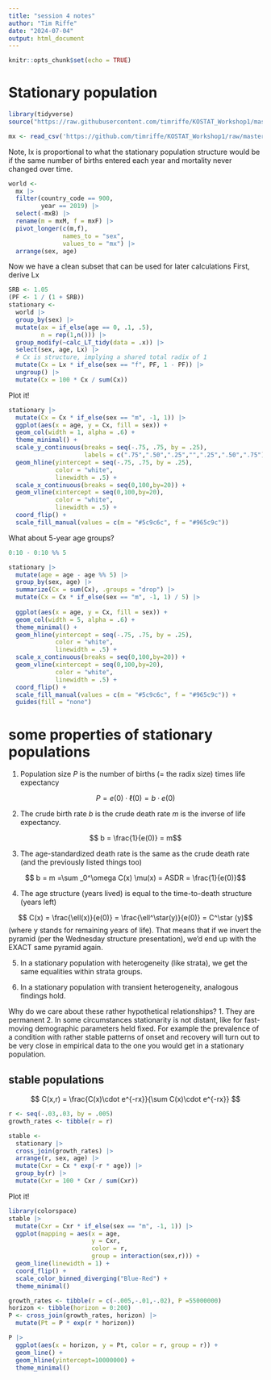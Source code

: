 ```yaml
---
title: "session 4 notes"
author: "Tim Riffe"
date: "2024-07-04"
output: html_document
---
```


```r
knitr::opts_chunk$set(echo = TRUE)
```

# Stationary population

```r
library(tidyverse)
source("https://raw.githubusercontent.com/timriffe/KOSTAT_Workshop1/master/lifetable_functions_2024.R")

mx <- read_csv('https://github.com/timriffe/KOSTAT_Workshop1/raw/master/Data/mx1dt.csv.gz')
```

Note, lx is proportional to what the stationary population structure would be if the same number of births entered each year and mortality never changed over time.

```r
world <-
  mx |> 
  filter(country_code == 900,
         year == 2019) |> 
  select(-mxB) |> 
  rename(m = mxM, f = mxF) |> 
  pivot_longer(c(m,f),
               names_to = "sex",
               values_to = "mx") |> 
  arrange(sex, age)
```

Now we have a clean subset that can be used for later calculations
First, derive Lx
```r
SRB <- 1.05
(PF <- 1 / (1 + SRB))
stationary <-
  world |> 
  group_by(sex) |> 
  mutate(ax = if_else(age == 0, .1, .5),
         n = rep(1,n())) |> 
  group_modify(~calc_LT_tidy(data = .x)) |> 
  select(sex, age, Lx) |> 
  # Cx is structure, implying a shared total radix of 1
  mutate(Cx = Lx * if_else(sex == "f", PF, 1 - PF)) |> 
  ungroup() |> 
  mutate(Cx = 100 * Cx / sum(Cx))
```

Plot it!

```r
stationary |> 
  mutate(Cx = Cx * if_else(sex == "m", -1, 1)) |> 
  ggplot(aes(x = age, y = Cx, fill = sex)) +
  geom_col(width = 1, alpha = .6) +
  theme_minimal() +
  scale_y_continuous(breaks = seq(-.75, .75, by = .25),
                     labels = c(".75",".50",".25","",".25",".50",".75")) +
  geom_hline(yintercept = seq(-.75, .75, by = .25), 
             color = "white",
             linewidth = .5) +
  scale_x_continuous(breaks = seq(0,100,by=20)) +
  geom_vline(xintercept = seq(0,100,by=20), 
             color = "white", 
             linewidth = .5) +
  coord_flip() +
  scale_fill_manual(values = c(m = "#5c9c6c", f = "#965c9c"))
```

What about 5-year age groups?

```r
0:10 - 0:10 %% 5
```


```r
stationary |> 
  mutate(age = age - age %% 5) |> 
  group_by(sex, age) |> 
  summarize(Cx = sum(Cx), .groups = "drop") |> 
  mutate(Cx = Cx * if_else(sex == "m", -1, 1) / 5) |> 
  
  ggplot(aes(x = age, y = Cx, fill = sex)) +
  geom_col(width = 5, alpha = .6) +
  theme_minimal() +
  geom_hline(yintercept = seq(-.75, .75, by = .25), 
             color = "white",
             linewidth = .5) +
  scale_x_continuous(breaks = seq(0,100,by=20)) +
  geom_vline(xintercept = seq(0,100,by=20), 
             color = "white", 
             linewidth = .5) +
  coord_flip() +
  scale_fill_manual(values = c(m = "#5c9c6c", f = "#965c9c")) +
  guides(fill = "none")
```

# some properties of stationary populations
1. Population size $P$ is the number of births (= the radix size) times life expectancy

$$ P = e(0) \cdot \ell(0) = b \cdot e(0)$$

2. The crude birth rate $b$ is the crude death rate $m$ is the inverse of life expectancy.

$$ b =  \frac{1}{e(0)} = m$$

3. The age-standardized death rate is the same as the crude death rate (and the previously listed things too)

$$ b = m =\sum _0^\omega C(x) \mu(x) = ASDR = \frac{1}{e(0)}$$

4. The age structure (years lived) is equal to the time-to-death structure (years left)

$$ C(x) = \frac{\ell(x)}{e(0)} = \frac{\ell^\star(y)}{e(0)} = C^\star (y)$$
(where y stands for remaining years of life). That means that if we invert the pyramid (per the Wednesday structure presentation), we'd end up with the EXACT same pyramid again. 

5. In a stationary population with heterogeneity (like strata), we get the same equalities within strata groups.

6. In a stationary population with transient heterogeneity, analogous findings hold.

Why do we care about these rather hypothetical relationships? 
1. They are permanent
2. In some circumstances stationarity is not distant, like for fast-moving demographic parameters held fixed. For example the prevalence of a condition with rather stable patterns of onset and recovery will turn out to be very close in empirical data to the one you would get in a stationary population.

## stable populations

$$ C(x,r) = \frac{C(x)\cdot e^{-rx}}{\sum C(x)\cdot e^{-rx}} $$

```r
r <- seq(-.03,.03, by = .005)
growth_rates <- tibble(r = r)

stable <- 
  stationary |> 
  cross_join(growth_rates) |> 
  arrange(r, sex, age) |> 
  mutate(Cxr = Cx * exp(-r * age)) |> 
  group_by(r) |> 
  mutate(Cxr = 100 * Cxr / sum(Cxr))
```

Plot it!

```r
library(colorspace)
stable |> 
  mutate(Cxr = Cxr * if_else(sex == "m", -1, 1)) |> 
  ggplot(mapping = aes(x = age, 
                       y = Cxr, 
                       color = r, 
                       group = interaction(sex,r))) +
  geom_line(linewidth = 1) +
  coord_flip() +
  scale_color_binned_diverging("Blue-Red") +
  theme_minimal()
```

```r
growth_rates <- tibble(r = c(-.005,-.01,-.02), P =55000000)
horizon <- tibble(horizon = 0:200)
P <- cross_join(growth_rates, horizon) |> 
  mutate(Pt = P * exp(r * horizon))

P |> 
  ggplot(aes(x = horizon, y = Pt, color = r, group = r)) +
  geom_line() +
  geom_hline(yintercept=10000000) +
  theme_minimal() 
```


















##  






